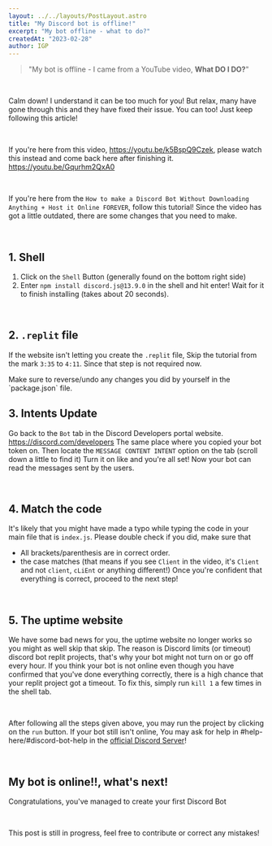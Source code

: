```yaml
---
layout: ../../layouts/PostLayout.astro
title: "My Discord bot is offline!"
excerpt: "My bot offline - what to do?"
createdAt: "2023-02-28"
author: IGP
---
```



> "My bot is offline - I came from a YouTube video, **What DO I DO?**"

<br />

Calm down! I understand it can be too much for you! But relax, many have gone through this and they have fixed their issue.
You can too! Just keep following this article!

<br />

If you're here from this video, https://youtu.be/k5BspQ9Czek, please watch this instead and come back here after finishing it. https://youtu.be/Gqurhm2QxA0

<br />

If you're here from the `How to make a Discord Bot Without Downloading Anything + Host it Online FOREVER`, follow this tutorial!
Since the video has got a little outdated, there are some changes that you need to make.

<br />

## 1. Shell

1. Click on the `Shell` Button (generally found on the bottom right side)
2. Enter `npm install discord.js@13.9.0` in the shell and hit enter!
   Wait for it to finish installing (takes about 20 seconds).

<br />

## 2. `.replit` file

If the website isn't letting you create the `.replit` file,
Skip the tutorial from the mark `3:35` to `4:11`. Since that step is not required now.

<Callout type="info">
  Make sure to reverse/undo any changes you did by yourself in the
  `package.json` file.
</Callout>

<br />

## 3. Intents Update

Go back to the `Bot` tab in the Discord Developers portal website.
https://discord.com/developers
The same place where you copied your bot token on.
Then locate the `MESSAGE CONTENT INTENT` option on the tab (scroll down a little to find it)
Turn it on like and you're all set!
Now your bot can read the messages sent by the users.

<br />

## 4. Match the code

It's likely that you might have made a typo while typing the code in your main file that is `index.js`.
Please double check if you did, make sure that

- All brackets/parenthesis are in correct order.
- the case matches (that means if you see `Client` in the video, it's `Client` and not `client`, `cLiEnt` or anything different!)
  Once you're confident that everything is correct, proceed to the next step!

<br />

## 5. The uptime website

We have some bad news for you, the uptime website no longer works so you might as well skip that skip.
The reason is Discord limits (or timeout) discord bot replit projects, that's why your bot might not turn on or go off every hour.
If you think your bot is not online even though you have confirmed that you've done everything correctly, there is a high chance that your replit project got a timeout.
To fix this, simply run `kill 1` a few times in the shell tab.

<br />

After following all the steps given above, you may run the project by clicking on the `run` button.
If your bot still isn't online, You may ask for help in #help-here/#discord-bot-help in the [official Discord Server](https://discord.gg/igp)!

<br />

## My bot is online!!, what's next!

Congratulations, you've managed to create your first Discord Bot

<br />

This post is still in progress, feel free to contribute or correct any mistakes!
